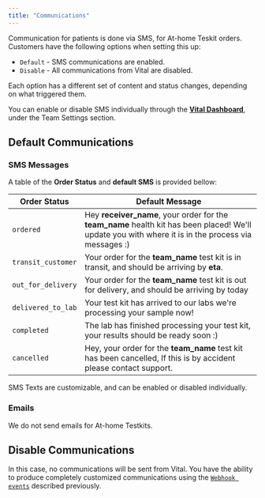 ```yaml
---
title: "Communications"
---
```


Communication for patients is done via SMS, for At-home Teskit orders.
Customers have the following options when setting this up:

- `Default` - SMS communications are enabled.
- `Disable` - All communications from Vital are disabled.

Each option has a different set of content and status changes, depending on what triggered them.

<Info>You can enable or disable SMS individually through the [**Vital Dashboard**](http://app.tryvital.io/), under the Team Settings section.</Info>

## Default Communications

### SMS Messages

A table of the **Order Status** and **default SMS** is provided bellow:

| Order Status | Default Message |
| --- | --- |
| `ordered` | Hey **receiver_name**, your order for the **team_name** health kit has been placed! We'll update you with where it is in the process via messages :) |
| `transit_customer` | Your order for the **team_name** test kit is in transit, and should be arriving by **eta**. |
| `out_for_delivery` | Your order for the **team_name** test kit is out for delivery, and should be arriving by today |
| `delivered_to_lab` | Your test kit has arrived to our labs we're processing your sample now! |
| `completed` | The lab has finished processing your test kit, your results should be ready soon :) |
| `cancelled` | Hey, your order for the **team_name** test kit has been cancelled, If this is by accident please contact support. |

<Info>SMS Texts are customizable, and can be enabled or disabled individually.</Info>

### Emails

We do not send emails for At-home Testkits.

## Disable Communications

In this case, no communications will be sent from Vital. You have the ability to produce completely customized communications
using the [`Webhook events`](/lab/testkits/webhooks) described previously.